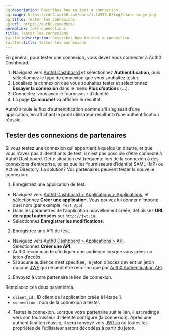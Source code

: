 ```yaml
---
og:description: Describes how to test a connection.
og:image: https://cdn2.auth0.com/docs/1.14553.0/img/share-image.png
og:title: Tester les connexions
og:url: https://auth0.com/docs/
permalink: test-connections
title: Tester les connexions
twitter:description: Describes how to test a connection.
twitter:title: Tester les connexions
---
```


En général, pour tester une connexion, vous devez vous connecter à Auth0 Dashboard.

1. Naviguez vers [Auth0 Dashboard](%24%7Bmanage_url%7D) et sélectionnez **Authentification**, puis sélectionnez le type de connexion que vous souhaitez tester.
2. Localisez la connexion que vous souhaitez tester et sélectionnez **Essayer la connexion** dans le menu **Plus d’options** (**...**).
3. Connectez-vous avec le fournisseur d’identité.
4. La page **Ça marche!** va afficher le résultat.

Auth0 simule le flux d’authentification comme s’il s’agissait d’une application, en affichant le profil utilisateur résultant d’une authentification réussie.

## Tester des connexions de partenaires

Si vous testez une connexion qui appartient à quelqu’un d’autre, et que vous n’avez pas d’identifiants de test, il n’est pas possible d’être connecté à Auth0 Dashboard. Cette situation est fréquente lors de la connexion à des connexions d’entreprise, telles que les fournisseurs d’identité SAML (IdP) ou Active Directory. La solution? Vos partenaires peuvent tester la nouvelle connexion.

1. Enregistrez une application de test.

* Naviguez vers [Auth0 Dashboard > Applications > Applications](%24%7Bmanage_url%7D/#/applications), et sélectionnez **Créer une application**. Vous pouvez lui donner n’importe quel nom (par exemple, `Test App`).
* Dans les paramètres de l’application nouvellement créée, définissez **URL de rappel autorisées** sur `http://jwt.io`.
* Sélectionnez **Enregistrer les modifications**.
2. Enregistrez une API de test.

* Naviguez vers [Auth0 Dashboard > Applications > API](http://%24%7Bmanage_url%7D/#/api). Sélectionnez **Créer une API**.
* Auth0 recommande d’indiquer une audience lorsque vous créez un jeton d’accès.
* Si aucune audience n’est spécifiée, le jeton d’accès devient un jeton opaque [JWE](https://datatracker.ietf.org/doc/html/rfc7516#section-3.3) qui ne peut être reconnu que par [Auth0 Authentication API](https://auth0.com/docs/api/authentication).
3. Envoyez à votre partenaire le lien de connexion.


Remplacez ces deux paramètres.

* `client_id` : ID client de l’application créée à l’étape 1.
* `connection` : nom de la connexion à tester.
4. Testez la connexion. Lorsque votre partenaire suit le lien, il est redirigé vers son fournisseur d’identité configuré (la connexion). Après une authentification réussie, il sera renvoyé vers [JWT.io](http://jwt.io) où toutes les propriétés de l’utilisateur seront décodées à partir du jeton.